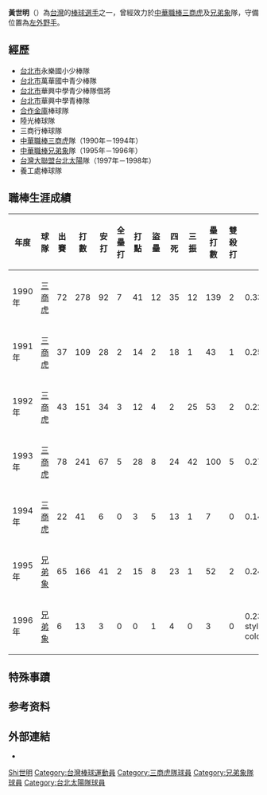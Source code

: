 {{Otheruses|other=名为黄世明的其他人物|黄世明}}
{{Infobox CPBL player|
bgcolor1=#1c2841|
bgcolor2=#6d7380|
textcolor1=#FFF200|
textcolor2=#FFF200|
name=黃世明|
image=|
width=150|
position=左外野手|
team=|
number=|
bats=右|
throws=右|
debutdate=3月17日|
debutyear=1990年|
debutteam=三商虎|
statyear=1996年|
stat1label=[[打擊率|打擊率]]|
stat1value=0.274|
stat2label=[[全壘打|全壘打]]|
stat2value=24|
stat3label=[[打點|打點]]|
stat3value=155|
teams=<nowiki></nowiki>
*[[三商虎|三商虎]]（1990年－1994年）
*[[兄弟象|兄弟象]]（1995年－1996年）
*[[台北太陽|台北太陽]]（1997年－1998年） (TML) 
}}
'''黃世明'''（{{bd|1966年|1月22日||catIdx=Huang黃}}）為[[台灣|台灣]]的[[棒球|棒球]][[選手|選手]]之一，曾經效力於[[中華職棒|中華職棒]][[三商虎|三商虎]]及[[兄弟象|兄弟象]]隊，守備位置為[[左外野手|左外野手]]。

== 經歷 ==
*[[台北市|台北市]]永樂國小少棒隊 
*[[台北市|台北市]]萬華國中青少棒隊 
*[[台北市|台北市]]華興中學青少棒隊借將 
*[[台北市|台北市]]華興中學青棒隊 
*[[合作金庫|合作金庫]]棒球隊 
*陸光棒球隊 
*三商行棒球隊 
*[[中華職棒|中華職棒]][[三商虎|三商虎]]隊（1990年－1994年） 
*[[中華職棒|中華職棒]][[兄弟象|兄弟象]]隊（1995年－1996年） 
*[[台灣大聯盟|台灣大聯盟]][[台北太陽|台北太陽]]隊（1997年－1998年） 
*養工處棒球隊 

==職棒生涯成績==
{|border=1 width="800px"
|- align=middle
!年度||球隊||出賽||打數||安打||全壘打||打點||盜壘||四死||三振||壘打數||雙殺打||打擊率
|- align=middle									
|1990年||[[三商虎|三商虎]]||72||278||92||7||41||12||35||12||139||2||0.331
|- align=middle									
|1991年||[[三商虎|三商虎]]||37||109||28||2||14||2||18||1||43||1||0.257
|- align=middle									
|1992年||[[三商虎|三商虎]]||43||151||34||3||12||4||2||25||53||2||0.225
|- align=middle									
|1993年||[[三商虎|三商虎]]||78||241||67||5||28||8||24||42||100||5||0.278
|- align=middle									
|1994年||[[三商虎|三商虎]]||22||41||6||0||3||5||13||1||7||0||0.146
|- align=middle									
|1995年||[[兄弟象|兄弟象]]||65||166||41||2||15||8||23||1||52||2||0.247
|- align=middle									
|1996年||[[兄弟象|兄弟象]]||6||13||3||0||0||1||4||0||3||0||0.231
|- span style="background-color:yellow"
!合計||7年||428||1324||363||24||155||25||73||201||397||12||0.274  
|}

==特殊事蹟==

== 参考资料 ==
{{reflist}}

== 外部連結 ==
* {{台灣棒球維基館}}

{{棒球選手小作品}}

{{Authority control}}
{{DEFAULTSORT:Huang黃世明}}
[[Category:黃姓|Shi世明]]
[[Category:台灣棒球運動員|Category:台灣棒球運動員]]
[[Category:三商虎隊球員|Category:三商虎隊球員]]
[[Category:兄弟象隊球員|Category:兄弟象隊球員]]
[[Category:台北太陽隊球員|Category:台北太陽隊球員]]